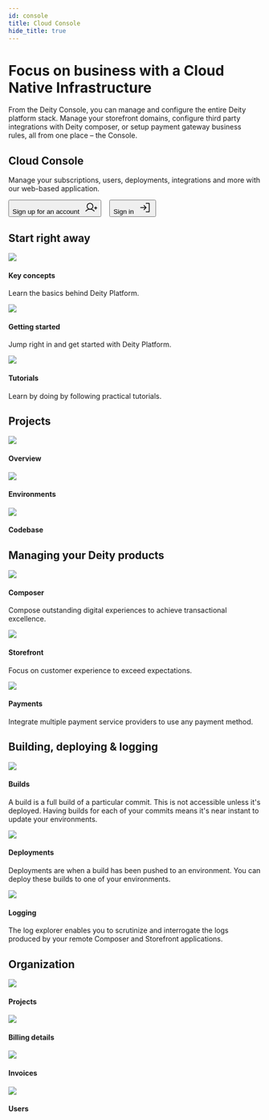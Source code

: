 ```yaml
---
id: console
title: Cloud Console
hide_title: true
---
```







<h1 className="headline mb20">Focus on business with a Cloud Native Infrastructure</h1>
<p className="desc pb20">
From the Deity Console, you can manage and configure the entire Deity platform stack. Manage your storefront domains, configure third party integrations with Deity composer, or setup payment gateway business rules, all from one place – the Console.
</p>


<div className="mb100">
	<Card isPadding={false}>
	  <div className="flex">
	    <CardContent>
	      <h2>Cloud Console</h2>
	      <div className="mb20">
	        <p>
	         Manage your subscriptions, users, deployments, integrations and more with our web-based application.
	        </p>
	      </div>  
	      <Button variant="contained" size="medium" href="https://console.deity.cloud/signup" target="_blank">
	          Sign up for an account &nbsp;
	          <svg width="25" height="25" viewBox="0 0 25 25" fill="none" xmlns="http://www.w3.org/2000/svg">
				<path d="M19.5312 13.2812H24.2188" stroke="currentColor" stroke-width="1.5" stroke-linecap="round" stroke-linejoin="round"/>
				<path d="M21.875 10.9375V15.625" stroke="currentColor" stroke-width="1.5" stroke-linecap="round" stroke-linejoin="round"/>
				<path d="M10.5469 15.625C13.7829 15.625 16.4062 13.0017 16.4062 9.76562C16.4062 6.52958 13.7829 3.90625 10.5469 3.90625C7.31083 3.90625 4.6875 6.52958 4.6875 9.76562C4.6875 13.0017 7.31083 15.625 10.5469 15.625Z" stroke="currentColor" stroke-width="1.5" stroke-miterlimit="10"/>
				<path d="M2.16797 19.5314C3.19459 18.3078 4.47673 17.3239 5.92428 16.6489C7.37183 15.9738 8.94966 15.624 10.5469 15.624C12.1441 15.624 13.7219 15.9738 15.1695 16.6489C16.617 17.3239 17.8992 18.3078 18.9258 19.5314" stroke="currentColor" stroke-width="1.5" stroke-linecap="round" stroke-linejoin="round"/>
				</svg>
	       </Button>&nbsp; &nbsp; 
	      <Button variant="outlined" size="medium" href="https://console.deity.cloud" target="_blank">
	         Sign in &nbsp;
	      	<svg width="25" height="25" viewBox="0 0 25 25" fill="none" xmlns="http://www.w3.org/2000/svg">
			<path d="M9.17969 16.6016L13.2812 12.5L9.17969 8.39844" stroke="currentColor" stroke-width="1.5" stroke-linecap="round" stroke-linejoin="round"/>
			<path d="M2.34375 12.5H13.2812" stroke="currentColor" stroke-width="1.5" stroke-linecap="round" stroke-linejoin="round"/>
			<path d="M13.2812 3.90625H18.75C18.9572 3.90625 19.1559 3.98856 19.3024 4.13507C19.4489 4.28159 19.5312 4.4803 19.5312 4.6875V20.3125C19.5312 20.5197 19.4489 20.7184 19.3024 20.8649C19.1559 21.0114 18.9572 21.0938 18.75 21.0938H13.2812" stroke="currentColor" stroke-width="1.5" stroke-linecap="round" stroke-linejoin="round"/>
			</svg>
			</Button>
	    </CardContent>
	  </div>
	</Card>
</div>


## Start right away
<div className="flex mb100 brighten">
  <Card to="/docs/console/key-concepts">
    <img src="/docs/img/icons/info.svg" />
    <h4>Key concepts</h4>
    <p>Learn the basics behind Deity Platform.</p>
  </Card>
  <Card to="/docs/console/getting-started/sign-up">
    <img src="/docs/img/icons/lightning.svg" />
    <h4>Getting started</h4>
    <p>Jump right in and get started with Deity Platform.</p>
  </Card>
  <Card to="/docs/platform/support/tutorials">
    <img src="/docs/img/icons/lightbulb.svg" />
    <h4>Tutorials</h4>
    <p>Learn by doing by following practical tutorials.</p>
  </Card>
</div>



## Projects
<div className="flex mb80 brighten">
  <Card to="/docs/console/project-settings/overview">
    <img src="/docs/img/icons/folders.svg" />
    <h4>Overview</h4>
    <p></p>
  </Card>
  <Card to="/docs/console/project-settings/environments">
    <img src="/docs/img/icons/cloud.svg" />
    <h4>Environments</h4>
    <p></p>
  </Card>
  <Card to="/docs/console/project-settings/codebase">
    <img src="/docs/img/icons/gitfork.svg" />
    <h4>Codebase</h4>
    <p></p>
  </Card>
</div>


## Managing your Deity products
<div className="flex mb100 brighten">
  <Card to="/docs/console/composer">
    <img src="/docs/img/icons/ticker.svg" />
    <h4>Composer</h4>
    <p>Compose outstanding digital experiences to achieve transactional excellence.</p>
  </Card>
  <Card to="/docs/console/storefront">
    <img src="/docs/img/icons/shop.svg" />
    <h4>Storefront</h4>
    <p>Focus on customer experience to exceed expectations.</p>
  </Card>
  <Card to="/docs/console/payments">
    <img src="/docs/img/icons/coins.svg" />
    <h4>Payments</h4>
    <p>Integrate multiple payment service providers to use any payment method.</p>
  </Card>
</div>

## Building, deploying & logging
<div className="flex mb80 brighten">
  <Card to="/docs/console/builds-deployments/builds">
    <img src="/docs/img/icons/cpu.svg" />
    <h4>Builds</h4>
    <p>A build is a full build of a particular commit. This is not accessible unless it's deployed. Having builds for each of your commits means it's near instant to update your environments.</p>
  </Card>
  <Card to="/docs/console/builds-deployments/deployments">
    <img src="/docs/img/icons/deployment.svg" />
    <h4>Deployments</h4>
    <p>Deployments are when a build has been pushed to an environment. You can deploy these builds to one of your environments.</p>
  </Card>
  <Card to="/docs/console/logs/log-entries">
    <img src="/docs/img/icons/bug.svg" />
    <h4>Logging</h4>
    <p>The log explorer enables you to scrutinize and interrogate the logs produced by your remote Composer and Storefront applications.</p>
  </Card>
</div>

## Organization
<div className="flex mb80 brighten">
  <Card to="/docs/console/organization/projects">
    <img src="/docs/img/icons/folders.svg" />
    <h4>Projects</h4>
    <p></p>
  </Card>
  <Card to="/docs/console/organization/billing-details">
    <img src="/docs/img/icons/billing.svg" />
    <h4>Billing details</h4>
    <p></p>
  </Card>
  <Card to="/docs/console/organization/invoices">
    <img src="/docs/img/icons/receipt.svg" />
    <h4>Invoices</h4>
    <p></p>
  </Card>
  <Card to="/docs/console/organization/users">
    <img src="/docs/img/icons/users.svg" />
    <h4>Users</h4>
    <p></p>
  </Card>
</div>
